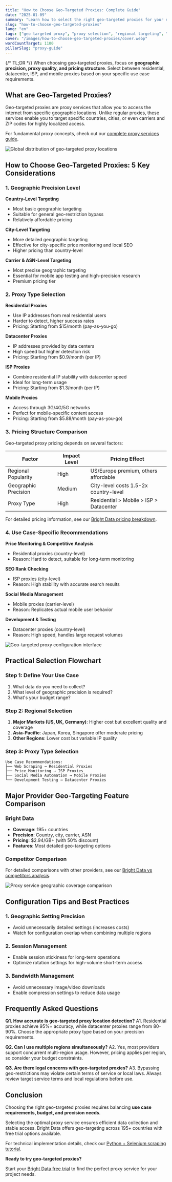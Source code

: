 ```yaml
---
title: "How to Choose Geo-Targeted Proxies: Complete Guide"
date: "2025-01-09"
summary: "Learn how to select the right geo-targeted proxies for your needs. Comprehensive guide covering country, city, and carrier-level targeting, pricing models, and practical setup examples."
slug: "how-to-choose-geo-targeted-proxies"
lang: "en"
tags: ["geo targeted proxy", "proxy selection", "regional targeting", "Bright Data"]
cover: "/images/how-to-choose-geo-targeted-proxies/cover.webp"
wordCountTarget: 1100
pillarSlug: "proxy-guide"
---
```


{/* TL;DR */}
When choosing geo-targeted proxies, focus on **geographic precision, proxy quality, and pricing structure**. Select between residential, datacenter, ISP, and mobile proxies based on your specific use case requirements.

## What are Geo-Targeted Proxies?

Geo-targeted proxies are proxy services that allow you to access the internet from specific geographic locations. Unlike regular proxies, these services enable you to target specific countries, cities, or even carriers and ZIP codes for highly localized access.

For fundamental proxy concepts, check out our [complete proxy services guide](/proxy-guide).

![Global distribution of geo-targeted proxy locations](/images/how-to-choose-geo-targeted-proxies/image-1.png)

## How to Choose Geo-Targeted Proxies: 5 Key Considerations

### 1. Geographic Precision Level

**Country-Level Targeting**
- Most basic geographic targeting
- Suitable for general geo-restriction bypass
- Relatively affordable pricing

**City-Level Targeting**
- More detailed geographic targeting
- Effective for city-specific price monitoring and local SEO
- Higher pricing than country-level

**Carrier & ASN-Level Targeting**
- Most precise geographic targeting
- Essential for mobile app testing and high-precision research
- Premium pricing tier

### 2. Proxy Type Selection

**Residential Proxies**
- Use IP addresses from real residential users
- Harder to detect, higher success rates
- Pricing: Starting from $15/month (pay-as-you-go)

**Datacenter Proxies**
- IP addresses provided by data centers
- High speed but higher detection risk
- Pricing: Starting from $0.9/month (per IP)

**ISP Proxies**
- Combine residential IP stability with datacenter speed
- Ideal for long-term usage
- Pricing: Starting from $1.3/month (per IP)

**Mobile Proxies**
- Access through 3G/4G/5G networks
- Perfect for mobile-specific content access
- Pricing: Starting from $5.88/month (pay-as-you-go)

### 3. Pricing Structure Comparison

Geo-targeted proxy pricing depends on several factors:

| Factor | Impact Level | Pricing Effect |
|--------|-------------|----------------|
| Regional Popularity | High | US/Europe premium, others affordable |
| Geographic Precision | Medium | City-level costs 1.5-2x country-level |
| Proxy Type | High | Residential > Mobile > ISP > Datacenter |

For detailed pricing information, see our [Bright Data pricing breakdown](/bright-data-pricing-explained).

### 4. Use Case-Specific Recommendations

**Price Monitoring & Competitive Analysis**
- Residential proxies (country-level)
- Reason: Hard to detect, suitable for long-term monitoring

**SEO Rank Checking**
- ISP proxies (city-level)
- Reason: High stability with accurate search results

**Social Media Management**
- Mobile proxies (carrier-level)
- Reason: Replicates actual mobile user behavior

**Development & Testing**
- Datacenter proxies (country-level)
- Reason: High speed, handles large request volumes

![Geo-targeted proxy configuration interface](/images/how-to-choose-geo-targeted-proxies/image-2.png)

## Practical Selection Flowchart

### Step 1: Define Your Use Case
1. What data do you need to collect?
2. What level of geographic precision is required?
3. What's your budget range?

### Step 2: Regional Selection
1. **Major Markets (US, UK, Germany)**: Higher cost but excellent quality and coverage
2. **Asia-Pacific**: Japan, Korea, Singapore offer moderate pricing
3. **Other Regions**: Lower cost but variable IP quality

### Step 3: Proxy Type Selection
```
Use Case Recommendations:
├── Web Scraping → Residential Proxies
├── Price Monitoring → ISP Proxies
├── Social Media Automation → Mobile Proxies
└── Development Testing → Datacenter Proxies
```

## Major Provider Geo-Targeting Feature Comparison

### Bright Data
- **Coverage**: 195+ countries
- **Precision**: Country, city, carrier, ASN
- **Pricing**: $2.94/GB+ (with 50% discount)
- **Features**: Most detailed geo-targeting options

### Competitor Comparison
For detailed comparisons with other providers, see our [Bright Data vs competitors analysis](/bright-data-vs-oxylabs-feature-comparison).

![Proxy service geographic coverage comparison](/images/how-to-choose-geo-targeted-proxies/image-3.png)

## Configuration Tips and Best Practices

### 1. Geographic Setting Precision
- Avoid unnecessarily detailed settings (increases costs)
- Watch for configuration overlap when combining multiple regions

### 2. Session Management
- Enable session stickiness for long-term operations
- Optimize rotation settings for high-volume short-term access

### 3. Bandwidth Management
- Avoid unnecessary image/video downloads
- Enable compression settings to reduce data usage

## Frequently Asked Questions

**Q1. How accurate is geo-targeted proxy location detection?**
A1. Residential proxies achieve 95%+ accuracy, while datacenter proxies range from 80-90%. Choose the appropriate proxy type based on your precision requirements.

**Q2. Can I use multiple regions simultaneously?**
A2. Yes, most providers support concurrent multi-region usage. However, pricing applies per region, so consider your budget constraints.

**Q3. Are there legal concerns with geo-targeted proxies?**
A3. Bypassing geo-restrictions may violate certain terms of service or local laws. Always review target service terms and local regulations before use.

## Conclusion

Choosing the right geo-targeted proxies requires balancing **use case requirements, budget, and precision needs**. 

Selecting the optimal proxy service ensures efficient data collection and stable access. Bright Data offers geo-targeting across 195+ countries with free trial options available.

For technical implementation details, check our [Python + Selenium scraping tutorial](/python--selenium-web-scraping-tutorial).

**Ready to try geo-targeted proxies?**

Start your [Bright Data free trial](https://brightdata.com/proxy-types) to find the perfect proxy service for your project needs.